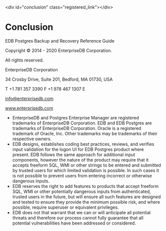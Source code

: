 \<div id="conclusion" class="registered\_link"\>\</div\>

# Conclusion

EDB Postgres Backup and Recovery Reference Guide

Copyright © 2014 - 2020 EnterpriseDB Corporation.

All rights reserved.

EnterpriseDB Corporation

34 Crosby Drive, Suite 201, Bedford, MA 01730, USA

T +1 781 357 3390 F +1 978 467 1307 E

<info@enterprisedb.com>

www.enterprisedb.com

  - EnterpriseDB and Postgres Enterprise Manager are registered trademarks of EnterpriseDB Corporation. EDB and EDB Postgres are trademarks of EnterpriseDB Corporation. Oracle is a registered trademark of Oracle, Inc. Other trademarks may be trademarks of their respective owners.
  - EDB designs, establishes coding best practices, reviews, and verifies input validation for the logon UI for EDB Postgres product where present. EDB follows the same approach for additional input components, however the nature of the product may require that it accepts freeform SQL, WMI or other strings to be entered and submitted by trusted users for which limited validation is possible. In such cases it is not possible to prevent users from entering incorrect or otherwise dangerous inputs.
  - EDB reserves the right to add features to products that accept freeform SQL, WMI or other potentially dangerous inputs from authenticated, trusted users in the future, but will ensure all such features are designed and tested to ensure they provide the minimum possible risk, and where possible, require superuser or equivalent privileges.
  - EDB does not that warrant that we can or will anticipate all potential threats and therefore our process cannot fully guarantee that all potential vulnerabilities have been addressed or considered.
